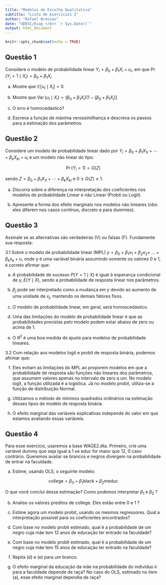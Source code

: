 ```yaml
---
title: "Modelos de Escolha Qualitativa"
subtitle: "Lista de Exercícios I"
author: "Rafael Bressan"
date: "UDESC/Esag </br> `r Sys.Date()`"
output: html_document
---
```


```r
knitr::opts_chunk$set(echo = TRUE)
```


## Questão 1

Considere o modelo de probabilidade linear $Y_{i}=\beta_{0}+\beta_{1} X_{i}+u_{i}$, em que $\operatorname{Pr}\left(Y_{i}=1 \mid X_{i}\right)=\beta_{0}+\beta_{1} X_{i}$

a) Mostre que $\mathbb{E}\left[u_{i} \mid X_{i}\right]=0$

b) Mostre que $\operatorname{Var}\left(u_{i} \mid X_{i}\right)=\left(\beta_{0}+\beta_{1} X_{i}\right)\left[1-\left(\beta_{0}+\beta_{1} X_{i}\right)\right]$

c) O erro é homocedástico?

d) Escreva a função de máxima verossimilhança e descreva os passos para a estimação dos parâmetros.

## Questão 2

Considere um modelo de probabilidade linear dado por $Y_{i}=\beta_{0}+\beta_{1} X_{1 i}+\cdots + \beta_{k} X_{k i}+u_{i}$ e um modelo não linear do tipo:

$$
\operatorname{Pr}\left(Y_{i}=1\right)=G(Z)
$$

sendo $Z=\beta_{0}+\beta_{1} X_{1 i}+\cdots+\beta_{k} X_{k i}$ e $0 \leq G(Z) \leq 1$.

a) Discorra sobre a diferença na interpretação dos coeficientes nos modelos de probabilidade Linear e não Linear (Probit ou Logit).

b) Apresente a forma dos efeito marginais nos modelos não lineares (obs: eles diferem nos casos contínuo, discreto e para dummies).

## Questão 3

Assinale se as alternativas são verdadeiras (V) ou falsas (F). Fundamente sua resposta:

3.1 Sobre o modelo de probabilidade linear (MPL) $y=\beta_{0}+\beta_{1} x_{1}+\beta_{2} x_{2}+$ $\ldots+\beta_{k} x_{k}+u$, onde y é uma variável binária assumindo somente os valores 0 e 1, é correto afirmar que:

a) A probabilidade de sucesso $P(Y=1 \mid X)$ é igual à esperança condicional de $y, E(Y \mid X)$, sendo a probabilidade de resposta linear nos parâmetros.

b) $\beta_{j}$ pode ser interpretado como a mudança em $y$ devido ao aumento de uma unidade de $x_{j}$, mantendo os demais fatores fixos.

c) O modelo de probabilidade linear, em geral, será homoscedástico.

d) Uma das limitações do modelo de probabilidade linear é que as probabilidades previstas pelo modelo podem estar abaixo de zero ou acima de 1.

e) O $R^{2}$ é uma boa medida de ajuste para modelos de probabilidade lineares.

3.2 Com relação aos modelos logit e probit de resposta binária, podemos afirmar que:

f) Eles evitam as limitações do MPL ao proporem modelos em que a probabilidade de resposta são funções não lineares dos parâmetros, que assumem valores apenas no intervalo de zero a um. No modelo logit, a função utilizada é a logística. Já no modelo probit, utiliza-se a função de distribuição   Normal.

g) Utilizamos o método de mínimos quadrados ordinários na estimação desses tipos de modelo de resposta binária.

h) O efeito marginal das variáveis explicativas independe do valor em que estamos avaliando essas variáveis.

## Questão 4

Para esse exercício, usaremos a base WAGE2.dta. Primeiro, crie uma variável dummy que seja igual a 1 se educ for maior que 12, 0 caso contrário. Queremos avaliar se brancos e negros divergem na probabilidade de entrar na faculdade. 

a) Estime, usando OLS, o seguinte modelo:

$$
\text{college}=\beta_{0}+\beta_{1} \text{black}+\beta_{2} \text{meduc}
$$

O que você conclui dessa estimação? Como podemos interpretar $\beta_{1}$ e $\beta_{2}$ ?

b) Analise os valores preditos de college. Eles estão entre 0 e 1 ?

c) Estime agora um modelo probit, usando os mesmos regressores. Qual a interpretação possível para os coeficientes encontrados?

d) Com base no modelo probit estimado, qual é a probabilidade de um negro cuja mãe tem 12 anos de educação ter entrado na faculdade?

e) Com base no modelo probit estimado, qual é a probabilidade de um negro cuja mãe tem 15 anos de educação ter entrado na faculdade?

f) Repita (d) e (e) para um branco.

g) O efeito marginal da educação da mãe na probabilidade do indivíduo ir para a faculdade depende de raça? No caso do OLS, estimado no item (a), esse efeito marginal dependia de raça?